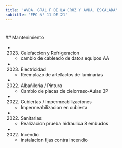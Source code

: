 ```yaml
---
title: 'AVDA. GRAL F DE LA CRUZ Y AVDA. ESCALADA'
subtitle: 'EPC N° 11 DE 21'
---
```


#


 ## Mantenimiento

*  (2023) Calefaccion y Refrigeracion 
    + cambio de cableado de datos equipos AA

*  (2023) Electricidad 
    + Reemplazo de artefactos de luminarias

*  (2022) Albañileria / Pintura 
    + Cambio de placas de cielorraso-Aulas 3P

*  (2022) Cubiertas / Impermeabilizaciones 
    + Impermeabilizacion en cubierta

*  (2022) Sanitarias 
    + Realizacion prueba hidraulica 8 embudos

*  (2022) Incendio 
    + instalacion fijas contra incendio



